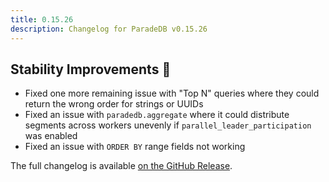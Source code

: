 ```yaml
---
title: 0.15.26
description: Changelog for ParadeDB v0.15.26
---
```


## Stability Improvements 💪

- Fixed one more remaining issue with "Top N" queries where they could return the wrong order for strings or UUIDs
- Fixed an issue with `paradedb.aggregate` where it could distribute segments across workers unevenly if `parallel_leader_participation` was enabled
- Fixed an issue with `ORDER BY` range fields not working

The full changelog is available [on the GitHub Release](https://github.com/paradedb/paradedb/releases/tag/v0.15.26).
